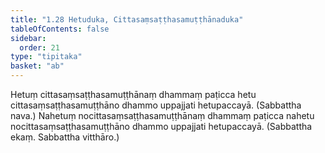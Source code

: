 ```yaml
---
title: "1.28 Hetuduka, Cittasaṃsaṭṭhasamuṭṭhānaduka"
tableOfContents: false
sidebar:
  order: 21
type: "tipitaka"
basket: "ab"
---
```



<DynamicBreadcrumb />

<Division number="52">

<Paragraph number="150">
Hetuṃ cittasaṃsaṭṭhasamuṭṭhānaṃ dhammaṃ paṭicca hetu cittasaṃsaṭṭhasamuṭṭhāno dhammo uppajjati hetupaccayā. (Sabbattha nava.)
</Paragraph>

<Paragraph number="151">
Nahetuṃ nocittasaṃsaṭṭhasamuṭṭhānaṃ dhammaṃ paṭicca nahetu nocittasaṃsaṭṭhasamuṭṭhāno dhammo uppajjati hetupaccayā. (Sabbattha ekaṃ. Sabbattha vitthāro.)
</Paragraph>
</Division>